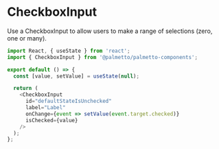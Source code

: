 
<Meta title="Components/CheckboxInput/Codesandbox" />

# CheckboxInput

Use a CheckboxInput to allow users to make a range of selections (zero, one or many).

```js codesandbox=palmetto-components
import React, { useState } from 'react';
import { CheckboxInput } from '@palmetto/palmetto-components';

export default () => {
  const [value, setValue] = useState(null);

  return (
    <CheckboxInput
      id="defaultStateIsUnchecked"
      label="Label"
      onChange={event => setValue(event.target.checked)}
      isChecked={value}
    />
  );
};
```
